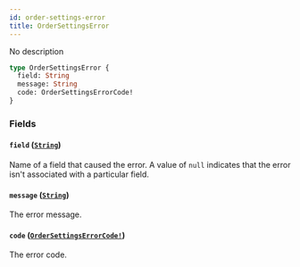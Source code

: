 ```yaml
---
id: order-settings-error
title: OrderSettingsError
---
```


No description

```graphql
type OrderSettingsError {
  field: String
  message: String
  code: OrderSettingsErrorCode!
}
```

### Fields

#### `field` ([`String`](/developer/api-reference/scalars/string))

Name of a field that caused the error. A value of `null` indicates that the error isn't associated with a particular field.

#### `message` ([`String`](/developer/api-reference/scalars/string))

The error message.

#### `code` ([`OrderSettingsErrorCode!`](/developer/api-reference/enums/order-settings-error-code))

The error code.

